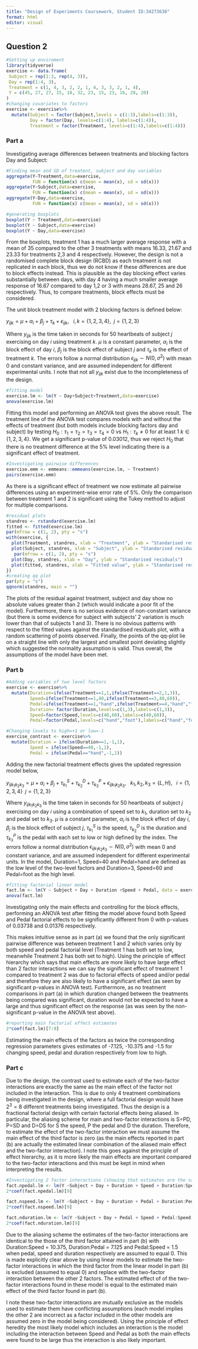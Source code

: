 ```yaml
---
title: "Design of Experiments Coursework, Student ID:34273638"
format: html
editor: visual
---
```


## Question 2

```r
#Setting up enviroment
library(tidyverse)
exercise <- data.frame(
 Subject = rep(1:3, rep(4, 3)),
 Day = rep(1:4, 3),
 Treatment = c(1, 4, 3, 2, 2, 1, 4, 3, 3, 2, 1, 4),
 Y = c(45, 27, 27, 15, 18, 32, 23, 15, 23, 16, 28, 20)
)
#changing covariates to factors 
exercise <- exercise%>%
  mutate(Subject = factor(Subject,levels = c(1:3),labels=c(1:3)),
         Day = factor(Day, levels=c(1:4), labels=c(1:4)),
         Treatment = factor(Treatment, levels=c(1:4),labels=c(1:4)))
```

### Part a

Investigating average differences between treatments and blocking factors Day and Subject:

```r
#Finding mean and SD of treatent, subject and day variables
aggregate(Y~Treatment,data=exercise,
          FUN = function(x) c(mean = mean(x), sd = sd(x)))
aggregate(Y~Subject,data=exercise,
          FUN = function(x) c(mean = mean(x), sd = sd(x)))
aggregate(Y~Day,data=exercise,
          FUN = function(x) c(mean = mean(x), sd = sd(x)))

#generating boxplots
boxplot(Y ~ Treatment,data=exercise)
boxplot(Y ~ Subject,data=exercise)
boxplot(Y ~ Day,data=exercise)
```

From the boxplots, treatment 1 has a much larger average response with a mean of 35 compared to the other 3 treatments with means 16.33, 21.67 and 23.33 for treatments 2,3 and 4 respectively. However, the design is not a randomised complete block design (RCBD) as each treatment is not replicated in each block, thus we do not know if these differences are due to block effects instead. This is plausible as the day blocking effect varies substantially between days, with day 4 having a much smaller average response of 16.67 compared to day 1,2 or 3 with means 28.67, 25 and 26 respectively. Thus, to compare treatments, block effects must be considered.

The unit block treatment model with 2 blocking factors is defined below:

$y_{ijk} = \mu + \alpha_{i} + \beta_{j} + \tau_{k} + \epsilon_{ijk}, \; \: \: i,k=\{1,2,3,4\}, \; \; j=\{1,2,3\}$

Where $y_{ijk}$ is the time taken in seconds for 50 heartbeats of subject $j$ exercising on day $i$ using treatment $k$. $\mu$ is a constant parameter, $\alpha_{i}$ is the block effect of day $i$, $\beta_{j}$ is the block effect of subject $j$ and $\tau_{k}$ is the effect of treatment $k$. The errors follow a normal distribution $\epsilon_{ijk} \sim N(0,\sigma^{2})$ with mean 0 and constant variance, and are assumed independent for different experimental units. I note that not all $y_{ijk}$ exist due to the incompleteness of the design.

```r
#fitting model
exercise.lm <- lm(Y ~ Day+Subject+Treatment,data=exercise)
anova(exercise.lm)
```

Fitting this model and performing an ANOVA test gives the above result. The treatment line of the ANOVA test compares models with and without the effects of treatment (but both models include blocking factors day and subject) by testing $H_{0}: \tau_{1}=\tau_{2}=\tau_{3}=\tau_{4}=0$ vs $H_{1}:\tau_{k} \ne 0$ for at least 1 $k \in \{1,2,3,4\}$. We get a significant p-value of 0.03012, thus we reject $H_{0}$ that there is no treatment difference at the 5% level indicating there is a significant effect of treatment.

```r
#Investigating pairwise differences
exercise.emm <- emmeans::emmeans(exercise.lm, ~ Treatment)
pairs(exercise.emm)
```

As there is a significant effect of treatment we now estimate all pairwise differences using an experiment-wise error rate of 5%. Only the comparison between treatment 1 and 2 is significant using the Tukey method to adjust for multiple comparisons.

```r
#residual plots
standres <- rstandard(exercise.lm)
fitted <- fitted(exercise.lm)
par(mfrow = c(1, 2), pty = "s")
with(exercise, {
  plot(Treatment, standres, xlab = "Treatment", ylab = "Standarised residuals")
  plot(Subject, standres, xlab = "Subject", ylab = "Standarised residuals")
   par(mfrow = c(1, 2), pty = "s") 
  plot(Day, standres, xlab = "Day", ylab = "Standarised residuals")
  plot(fitted, standres, xlab = "Fitted value", ylab = "Standarised residuals")
})
#creating qq plot
par(pty = "s")
qqnorm(standres, main = "")

```

The plots of the residual against treatment, subject and day show no absolute values greater than 2 (which would indicate a poor fit of the model). Furthermore, there is no serious evidence of non-constant variance (but there is some evidence for subject with subjects' 2 variation is much lower than that of subjects 1 and 3). There is no obvious patterns with respect to the fitted values against the standardised residuals plot, with a random scattering of points observed. Finally, the points of the qq-plot lie on a straight line with only the largest and smallest point deviating slightly which suggested the normality assumption is valid. Thus overall, the assumptions of the model have been met.

### Part b

```r
#Adding variables of two level factors
exercise <- exercise%>%
  mutate(Duration=ifelse(Treatment==1,1,ifelse(Treatment==2,1,3)),
         Speed=ifelse(Treatment==1,40,ifelse(Treatment==3,40,60)),
         Pedal=ifelse(Treatment==1,"hand",ifelse(Treatment==4,"hand","foot")),
         Duration= factor(Duration,levels=c(1,3),labels=c(1,3)),
         Speed=factor(Speed,levels=c(40,60),labels=c(40,60)),
         Pedal=factor(Pedal,levels=c("hand","foot"),labels=c("hand","foot")))

#Changing levels to high=+1 or low=-1
exercise_contrast <- exercise%>%
  mutate(Duration = ifelse(Duration==1,-1,1),
         Speed = ifelse(Speed==40,-1,1),
         Pedal = ifelse(Pedal=="hand",-1,1))
```

Adding the new factorial treatment effects gives the updated regression model below,

$y_{ijk_{1}k_{2}k_{3}} = \mu + \alpha_{i} + \beta_{j} + \tau_{k_{1}}^{S} + \tau_{k_{2}}^{D} + \tau_{k_{3}}^{P} + \epsilon_{ijk_{1}k_{2}k_{3}}, \; \: \: k_{1},k_{2},k_{3}=\{L,H\}, \;\;\; i = \{1,2,3,4\} \; \; j=\{1,2,3\}$

Where $y_{ijk_{1}k_{2}k_{3}}$ is the time taken in seconds for 50 heartbeats of subject $j$ exercising on day $i$ using a combination of speed set to $k_{1}$, duration set to $k_{2}$ and pedal set to $k_{3}$. $\mu$ is a constant parameter, $\alpha_{i}$ is the block effect of day $i$, $\beta_{j}$ is the block effect of subject $j$, $\tau^{S}_{k_{1}}$ is the speed, $\tau^{D}_{k_{2}}$ is the duration and $\tau^{P}_{k_{3}}$ is the pedal with each set to low or high defined by the index. The errors follow a normal distribution $\epsilon_{ijk_{1}k_{2}k_{3}} \sim N(0,\sigma^{2})$ with mean 0 and constant variance, and are assumed independent for different experimental units. In the model, Duration=1, Speed=40 and Pedal=hand are defined as the low level of the two-level factors and Duration=3, Speed=60 and Pedal=foot as the high level.

```r
#fitting factorial linear model
fact.lm <- lm(Y ~ Subject + Day + Duration +Speed + Pedal, data = exercise_contrast)
anova(fact.lm)
```

Investigating only the main effects and controlling for the block effects, performing an ANOVA test after fitting the model above found both Speed and Pedal factorial effects to be significantly different from 0 with p-values of 0.03738 and 0.01376 respectively.

This makes intuitive sense as in part (a) we found that the only significant pairwise difference was between treatment 1 and 2 which varies only by both speed and pedal factorial level (Treatment 1 has both set to low, meanwhile Treatment 2 has both set to high). Using the principle of effect hierarchy which says that main effects are more likely to have large effect than 2 factor interactions we can say the significant effect of treatment 1 compared to treatment 2 was due to factorial effects of speed and/or pedal and therefore they are also likely to have a significant effect (as seen by significant p-values in ANOVA test). Furthermore, as no treatment comparisons in part (a) in which duration changed between the treatments being compared was significant, duration would not be expected to have a large and thus significant effect on the response (as was seen by the non-significant p-value in the ANOVA test above).

```r
#reporting main factorial effect estimates
2*coef(fact.lm)[7:9]
```

Estimating the main effects of the factors as twice the corresponding regression parameters gives estimates of -7.125, -10.375 and -1.5 for changing speed, pedal and duration respectively from low to high.

### Part c

Due to the design, the contrast used to estimate each of the two-factor interactions are exactly the same as the main effect of the factor not included in the interaction. This is due to only 4 treatment combinations being investigated in the design, where a full factorial design would have $2^{3}=8$ different treatments being investigated. Thus the design is a fractional factorial design with certain factorial effects being aliased. In particular, the aliasing scheme for main and two-factor interactions is S=PD, P=SD and D=DS for S the speed, P the pedal and D the duration. Therefore, to estimate the effect of the two-factor interaction we must assume the main effect of the third factor is zero (as the main effects reported in part (b) are actually the estimated linear combination of the aliased main effect and the two-factor interaction). I note this goes against the principle of effect hierarchy, as it is more likely the main effects are important compared to the two-factor interactions and this must be kept in mind when interpreting the results.

```r
#Investigating 2 factor interactions (showing that estimates are the same as those attainted in part(b) for the third factor)
fact.npedal.lm <- lm(Y ~Subject + Day + Duration + Speed + Duration:Speed, data = exercise_contrast)
2*coef(fact.npedal.lm)[9]

fact.nspeed.lm <- lm(Y ~Subject + Day + Duration + Pedal + Duration:Pedal, data = exercise_contrast)
2*coef(fact.nspeed.lm)[9]

fact.nduration.lm <- lm(Y ~Subject + Day + Pedal + Speed + Pedal:Speed, data = exercise_contrast)
2*coef(fact.nduration.lm)[9]
```

Due to the aliasing scheme the estimates of the two-factor interactions are identical to the those of the third factor attained in part (b) with Duration:Speed = 10.375, Duration:Pedal = 7.125 and Pedal:Speed = 1.5 when pedal, speed and duration respectively are assumed to equal 0. This is made explicitly clear above by using linear models to estimate the two-factor interactions in which the third factor from the linear model in part (b) is excluded (assumed to equal 0) and replace with the two-factor interaction between the other 2 factors. The estimated effect of of the two-factor interactions found in these model is equal to the estimated main effect of the third factor found in part (b).

I note these two-factor interactions are mutually exclusive as the models used to estimate them have conflicting assumptions (each model implies the other 2 are incorrect as a factor included in the other models are assumed zero in the model being considered). Using the principle of effect heredity the most likely model which includes an interaction is the model including the interaction between Speed and Pedal as both the main effects were found to be large thus the interaction is also likely important.
